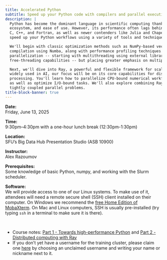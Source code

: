 ```yaml
---
title: Accelerated Python
subtitle: Speed up your Python code with compilers and parallel execution.
description: |
  Python has become the dominant language in scientific computing thanks to its high-level syntax, extensive
  ecosystem, and ease of use. However, its performance often lags behind traditional compiled languages like
  C, C++, and Fortran, as well as newer contenders like Julia and Chapel. This course is designed to help you
  speed up your Python workflows using a variety of tools and techniques.

  We'll begin with classic optimization methods such as NumPy-based vectorization, and explore just-in-time
  compilation using Numba, along with performance profiling techniques. From there, we'll delve into
  parallelization -- starting with multithreading using external libraries like NumExpr and Python 3.13's new
  free-threading capabilities -- but placing greater emphasis on multiprocessing.

  Next, we'll dive into Ray, a powerful and flexible framework for scaling Python applications. While Ray is
  widely used in AI, our focus will be on its core capabilities for distributed computing and data
  processing. You'll learn how to parallelize CPU-bound numerical workflows -- with and without reduction --
  as well as optimize I/O-bound tasks. We'll also explore combining Ray with Numba and will discuss coding
  tightly coupled parallel problems.
title-block-banner: true
---
```


<!-- Please note: this course does not cover GPU computing (which merits its own course), nor will we dive -->
<!-- into mpi4py, the standard MPI library for Python. -->

:::{.topdef}

**Date:** \
Friday, June 13, 2025

**Time:** \
9:30pm–4:30pm with a one-hour lunch break (12:30pm-1:30pm)

**Location:** \
SFU's Big Data Hub Presentation Studio (ASB 10900)

**Instructor:** \
Alex Razoumov

**Prerequisites:** \
Some knowledge of basic Python, numpy, and working with the Slurm scheduler.

**Software:** \
We will provide access to one of our Linux systems. To make use of it, attendees will need a remote secure shell (SSH) client installed on their computer. On Windows we recommend the [free Home Edition of MobaXterm](https://mobaxterm.mobatek.net/download.html). On Mac and Linux computers, SSH is usually pre-installed (try typing `ssh` in a terminal to make sure it is there).

:::

<br>

* Course notes: [Part 1 - Towards high-performance Python](https://wgpages.netlify.app/pythonhpc) and
                [Part 2 - Distributed computing with Ray](https://wgpages.netlify.app/ray)
* If you don't yet have a username for the training cluster, please claim one
  [here](https://tinyurl.com/clusterusernames) by choosing an unclaimed username and writing your name or
  nickname next to it.
